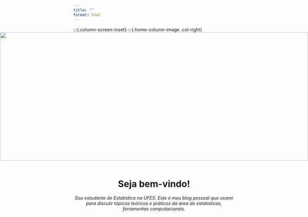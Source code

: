 ```yaml
---
title: ""
format: html
---
```


:::{.column-screen}
:::{.column-screen-inset}
:::{.home-column-image .col-right}
<div style="position: relative; width: 100vw; height: 400px; overflow: hidden; margin-left: calc(-50vw + 50%);">
  <img src="imagens/home_lavender.jpg" style="width: 100%; height: 100%; object-fit: cover;">
  <div style="
      position: absolute;
      top: 50%;
      left: 50%;
      transform: translate(-50%, -50%);
      color: white;
      font-size: 2em;
      background-color: rgba(0, 0, 0, 0);
      padding: 1em;
      border-radius: 10px;">
  </div>
</div>
:::

:::{.home-column-text .col-left}

<center> 
<br>
<h1 class="heading-home">Seja bem-vindo!</h1>
<span style = "font-style: italic"> Sou estudante de Estatística na UFES. Este é meu blog pessoal que usarei para discutir tópicos teóricos e práticos da área de estatísticas, ferramentas computacionais. </span>
<br>
<br>

</center>
:::

<!-- :::{.column-screen style="background-color:#AD96DC;"} -->
<!-- :::{.column-screen-inset} -->
<!-- :::{.home-column-image .col-left} -->

<!-- <center>  -->
<!-- <br> -->
<!-- <h1 class="heading-home">Publicações</h1> -->

<!-- <span style = "font-style: italic">Highlighting research supported by ALA data</span> -->

<!-- <br> -->
<!-- </center> -->

<!-- ::: -->




